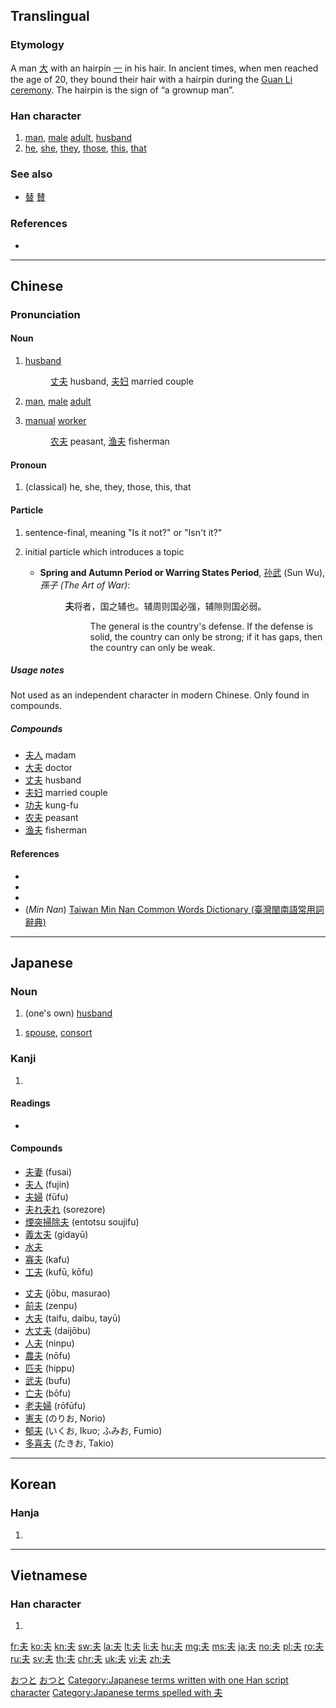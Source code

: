 {{also|夫|禾|末|天|未|夭|兂}}
==Translingual==

===Etymology===
{{Han etyl}}
{{liushu|ic|rs=大}}
A man [[大]] with an hairpin [[一]] in his hair. In ancient times, when men reached the age of 20, they bound their hair with a hairpin during the [[w:Guan Li|Guan Li ceremony]]. The hairpin is the sign of “a grownup man”.

===Han character===
{{Han char|rn=37|rad=大|as=01|sn=4|four=50030|canj=QO}}

# [[man]], [[male]] [[adult]], [[husband]]
# [[he]], [[she]], [[they]], [[those]], [[this]], [[that]]

===See also===
* [[替]] [[賛]] {{qualifier|top simplified from 竝 and 兟}}

===References===
* {{Han ref|kx=0248.110|dkj=05835|dj=0507.010|hdz=10521.010|uh=592B|ud=22827|bh=A4D2|bd=42194}}

----

==Chinese==
{{zh-forms}}

===Pronunciation===
{{zh-pron
|m=fū,fú
|c=fu1,fu4
|mn=hu
|mc=y
|oc=y
|cat=n,pron,det
}}

====Noun====
{{zh-noun|ts}}
# [[husband]]
#: [[丈夫]] husband, [[夫妇]] married couple
# {{senseid|cmn|man}}[[man]], [[male]] [[adult]]
# [[manual]] [[worker]]
#: [[农夫]] peasant, [[渔夫]] fisherman

====Pronoun====
{{zh-pronoun|ts}}
# (classical) he, she, they, those, this, that

====Particle====
{{zh-particle|ts}}
# {{senseid|cmn|is it not}} {{label|cmn|literary|sort=fu2}} sentence-final, meaning "Is it not?" or "Isn't it?"
# {{senseid|cmn|topic marker}} {{label|cmn|literary|sort=fu2}} initial particle which introduces a topic
#* '''Spring and Autumn Period or Warring States Period''', [[孙武]] (Sun Wu), ''孫子 (The Art of War)'':
#*: '''夫'''将者，国之辅也。辅周则国必强，辅隙则国必弱。
#*:: The general is the country's defense. If the defense is solid, the country can only be strong; if it has gaps, then the country can only be weak.

=====Usage notes=====
Not used as an independent character in modern Chinese. Only found in compounds.

=====Compounds=====
{{der-top}}
* [[夫人]] madam
* [[大夫]] doctor
* [[丈夫]] husband
* [[夫妇]] married couple
* [[功夫]] kung-fu
* [[农夫]] peasant
* [[渔夫]] fisherman
{{der-bottom}}

====References====
* {{quote-book|1995|Edwin G. Pulleyblank|Outline of Classical Chinese Grammar|page=17}}
* {{quote-book|1995|Edwin G. Pulleyblank|Outline of Classical Chinese Grammar|page=74}}
* {{cite web
|url=http://www.mdbg.net/chindict/chindict.php?page=worddict&wdrst=0&wdqb=夫
|title=夫
|work=MDBG English to Chinese dictionary ( Based on CC-CEDICT )
|language=Mandarin/English
|accessdate=2014-02-17}}
* (''Min Nan'') [http://twblg.dict.edu.tw/holodict_new/result_detail.jsp?n_no=795&curpage=1&sample=%E5%A4%AB&radiobutton=1&querytarget=1&limit=20&pagenum=1&rowcount=12 Taiwan Min Nan Common Words Dictionary (臺灣閩南語常用詞辭典)]

----

==Japanese==

===Noun===
{{ja-noun|おっと}}

# {{lb|ja|humble|sort=おっと}} (one's own) [[husband]]

{{ja-noun|つま}}

# [[spouse]], [[consort]]

===Kanji===
{{ja-kanji|grade=4|rs=大01}}

# {{defn|lang=ja|sort=大01}}

====Readings====
* {{ja-readings|on=[[ふ]] (''fu''), [[ふう]] (''fū''), [[ぶ]] (''bu'') [[ぷ]](''pu'')|kun=[[おっと]] (''otto''), [[それ]] ([[夫れ]], ''sore'')|nanori=[[お]] (''o''), [[と]] (''to''), [[ゆう]] (''yū''), [[よ]] (''yo'')}}

====Compounds====
{{der-top}}
{{top2}}
* [[夫妻]] (fusai)
* [[夫人]] (fujin)
* [[夫婦]] (fūfu)
* [[夫れ夫れ]] (sorezore)
* [[煙突掃除夫]] (entotsu soujifu)
* [[義太夫]] (gidayū)
* [[水夫]]
* [[寡夫]] (kafu)
* [[工夫]] (kufū, kōfu)
{{mid2}}
* [[丈夫]] (jōbu, masurao)
* [[前夫]] (zenpu)
* [[大夫]] (taifu, daibu, tayū)
* [[大丈夫]] (daijōbu)
* [[人夫]] (ninpu)
* [[農夫]] (nōfu)
* [[匹夫]] (hippu)
* [[武夫]] (bufu)
* [[亡夫]] (bōfu)
* [[老夫婦]] (rōfūfu)
* [[憲夫]] (のりお, Norio)
* [[郁夫]] (いくお, Ikuo; ふみお, Fumio)
* [[多喜夫]] (たきお, Takio)
{{bottom}}
{{der-bottom}}

[[Category:1000 Japanese basic words|おつと]]
[[Category:ja:Family|おつと]]
[[Category:Japanese terms written with one Han script character]]
[[Category:Japanese terms spelled with 夫]]

----

==Korean==

===Hanja===
{{ko-hanja|hangeul=부|rv=bu|mr=pu}}

# {{defn|lang=ko|sort=大01}}

----

==Vietnamese==

===Han character===
{{vi-hantu|[[phu]]|rs=大01}}

# {{defn|lang=vi|sort=大01}}

[[fr:夫]]
[[ko:夫]]
[[kn:夫]]
[[sw:夫]]
[[la:夫]]
[[lt:夫]]
[[li:夫]]
[[hu:夫]]
[[mg:夫]]
[[ms:夫]]
[[ja:夫]]
[[no:夫]]
[[pl:夫]]
[[ro:夫]]
[[ru:夫]]
[[sv:夫]]
[[th:夫]]
[[chr:夫]]
[[uk:夫]]
[[vi:夫]]
[[zh:夫]]